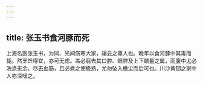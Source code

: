 ```yaml
---
---
---
```

title: 张玉书食河豚而死
---



上海名医张玉书，为同、光间伤寒大家，骧云之尊人也。晚年以食河豚中其毒而毙。然烹饪得宜，亦可无虑。盖必翦去其口腔、眼腔及上下鳍鬣之属，而腹中尤必洗涤无余，尽去血筋，且必煮之使极熟，尤勿坠入檐尘而后可也。川沙黄韧之家中人亦深嗜之。